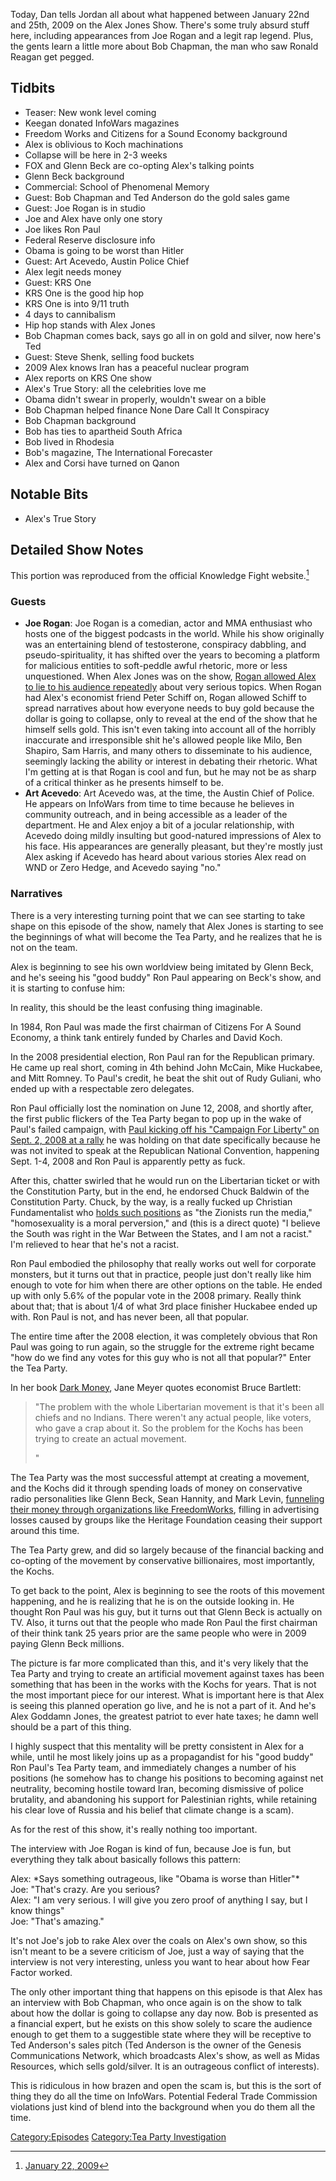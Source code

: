 {{DEFAULTSORT:
    #_EPISODE_0160:January 22-25, 2009
}}{{Episode
    | title             = January 22-25, 2009
    | caption           = [https://knowledgefight.libsyn.com/knowledge-fight-jan-22-25-2009 Listen to this episode on Libsyn]
    | episodeNumber     = 160
    | length            = 01:54:49
    | airDate           = May 14, 2018
    | coverageStartDate = January 22, 2009
    | coverageEndDate   = January 25, 2009
    | episodeType       = [[:Category:Tea Party Investigation|Tea Party Investigation]]
    | appearance        = [[Koch Brothers]], [[Glenn Beck]], [[Bob Chapman]], [[Ted Anderson]], [[Joe Rogan]], [[Ron Paul]], [[Art Acevedo]], [[KRS One]], [[Steve Shenk]], [[Gary Allen]], [[Jerome Corsi]]
    | previousEpisode   = [[159: Mantids and Chakra Attacks]]
    | nextEpisode       = [[161: May 14, 2018]]
}}

{{Stub}}

Today, Dan tells Jordan all about what happened between January 22nd and 25th, 2009 on the Alex Jones Show. There's some truly absurd stuff here, including appearances from Joe Rogan and a legit rap legend. Plus, the gents learn a little more about Bob Chapman, the man who saw Ronald Reagan get pegged.

==Tidbits==

*Teaser: New wonk level coming
*Keegan donated InfoWars magazines
*Freedom Works and Citizens for a Sound Economy background
*Alex is oblivious to Koch machinations
*Collapse will be here in 2-3 weeks
*FOX and Glenn Beck are co-opting Alex's talking points
*Glenn Beck background
*Commercial: School of Phenomenal Memory
*Guest: Bob Chapman and Ted Anderson do the gold sales game
*Guest: Joe Rogan is in studio
*Joe and Alex have only one story
*Joe likes Ron Paul
*Federal Reserve disclosure info
*Obama is going to be worst than Hitler
*Guest: Art Acevedo, Austin Police Chief
*Alex legit needs money
*Guest: KRS One
*KRS One is the good hip hop
*KRS One is into 9/11 truth
*4 days to cannibalism
*Hip hop stands with Alex Jones
*Bob Chapman comes back, says go all in on gold and silver, now here's Ted
*Guest: Steve Shenk, selling food buckets
*2009 Alex knows Iran has a peaceful nuclear program
*Alex reports on KRS One show
*Alex's True Story: all the celebrities love me
*Obama didn't swear in properly, wouldn't swear on a bible
*Bob Chapman helped finance None Dare Call It Conspiracy
*Bob Chapman background
*Bob has ties to apartheid South Africa
*Bob lived in Rhodesia
*Bob's magazine, The International Forecaster
*Alex and Corsi have turned on Qanon

==Notable Bits==

*Alex's True Story

==Detailed Show Notes==

This portion was reproduced from the official Knowledge Fight website.<ref>[https://knowledgefight.com/the-past/2018/5/26/january-22-2009 January 22, 2009]</ref>

===Guests===

*'''Joe Rogan''': Joe Rogan is a comedian, actor and MMA enthusiast who hosts one of the biggest podcasts in the world. While his show originally was an entertaining blend of testosterone, conspiracy dabbling, and pseudo-spirituality, it has shifted over the years to becoming a platform for malicious entities to soft-peddle awful rhetoric, more or less unquestioned. When Alex Jones was on the show, [http://knowledgefight.libsyn.com/knowledge-fight-joe-rogan-appearance Rogan allowed Alex to lie to his audience repeatedly] about very serious topics. When Rogan had Alex's economist friend Peter Schiff on, Rogan allowed Schiff to spread narratives about how everyone needs to buy gold because the dollar is going to collapse, only to reveal at the end of the show that he himself sells gold. This isn't even taking into account all of the horribly inaccurate and irresponsible shit he's allowed people like Milo, Ben Shapiro, Sam Harris, and many others to disseminate to his audience, seemingly lacking the ability or interest in debating their rhetoric. What I'm getting at is that Rogan is cool and fun, but he may not be as sharp of a critical thinker as he presents himself to be.
*'''Art Acevedo''': Art Acevedo was, at the time, the Austin Chief of Police. He appears on InfoWars from time to time because he believes in community outreach, and in being accessible as a leader of the department. He and Alex enjoy a bit of a jocular relationship, with Acevedo doing mildly insulting but good-natured impressions of Alex to his face. His appearances are generally pleasant, but they're mostly just Alex asking if Acevedo has heard about various stories Alex read on WND or Zero Hedge, and Acevedo saying "no."

===Narratives===

There is a very interesting turning point that we can see starting to take shape on this episode of the show, namely that Alex Jones is starting to see the beginnings of what will become the Tea Party, and he realizes that he is not on the team.

Alex is beginning to see his own worldview being imitated by Glenn Beck, and he's seeing his "good buddy" Ron Paul appearing on Beck's show, and it is starting to confuse him:

In reality, this should be the least confusing thing imaginable.

In 1984, Ron Paul was made the first chairman of Citizens For A Sound Economy, a think tank entirely funded by Charles and David Koch.

In the 2008 presidential election, Ron Paul ran for the Republican primary. He came up real short, coming in 4th behind John McCain, Mike Huckabee, and Mitt Romney. To Paul's credit, he beat the shit out of Rudy Guliani, who ended up with a respectable zero delegates.

Ron Paul officially lost the nomination on June 12, 2008, and shortly after, the first public flickers of the Tea Party began to pop up in the wake of Paul's failed campaign, with [http://www.mndaily.com/article/2008/09/ron-paul-supporters-rally-target-center Paul kicking off his "Campaign For Liberty" on Sept. 2, 2008 at a rally] he was holding on that date specifically because he was not invited to speak at the Republican National Convention, happening Sept. 1-4, 2008 and Ron Paul is apparently petty as fuck.

After this, chatter swirled that he would run on the Libertarian ticket or with the Constitution Party, but in the end, he endorsed Chuck Baldwin of the Constitution Party. Chuck, by the way, is a really fucked up Christian Fundamentalist who [https://www.splcenter.org/fighting-hate/extremist-files/individual/chuck-baldwin holds such positions] as "the Zionists run the media," "homosexuality is a moral perversion," and (this is a direct quote) "I believe the South was right in the War Between the States, and I am not a racist." I'm relieved to hear that he's not a racist.

Ron Paul embodied the philosophy that really works out well for corporate monsters, but it turns out that in practice, people just don't really like him enough to vote for him when there are other options on the table. He ended up with only 5.6% of the popular vote in the 2008 primary. Really think about that; that is about 1/4 of what 3rd place finisher Huckabee ended up with. Ron Paul is not, and has never been, all that popular.

The entire time after the 2008 election, it was completely obvious that Ron Paul was going to run again, so the struggle for the extreme right became "how do we find any votes for this guy who is not all that popular?" Enter the Tea Party.

In her book [https://books.google.com/books?id=GDf4DQAAQBAJ&pg=PA206&lpg=PA206&dq=tea+party+all+chiefs+no+indians&source=bl&ots=4alDldq0R8&sig=DvVkbHN2VIVg2WYwsvhpfONTEck&hl=en&sa=X&ved=0ahUKEwiv-YLy1KTbAhXIFjQIHRZRAJcQ6AEIbDAN#v=onepage&q=tea%20party%20all%20chiefs%20no%20indians&f=false Dark Money], Jane Meyer quotes economist Bruce Bartlett:

<blockquote>"The problem with the whole Libertarian movement is that it's been all chiefs and no Indians. There weren't any actual people, like voters, who gave a crap about it. So the problem for the Kochs has been trying to create an actual movement.

"</blockquote>

The Tea Party was the most successful attempt at creating a movement, and the Kochs did it through spending loads of money on conservative radio personalities like Glenn Beck, Sean Hannity, and Mark Levin, [https://www.politico.com/story/2014/04/tea-party-radio-network-105774 funneling their money through organizations like FreedomWorks], filling in advertising losses caused by groups like the Heritage Foundation ceasing their support around this time.

The Tea Party grew, and did so largely because of the financial backing and co-opting of the movement by conservative billionaires, most importantly, the Kochs.

To get back to the point, Alex is beginning to see the roots of this movement happening, and he is realizing that he is on the outside looking in. He thought Ron Paul was his guy, but it turns out that Glenn Beck is actually on TV. Also, it turns out that the people who made Ron Paul the first chairman of their think tank 25 years prior are the same people who were in 2009 paying Glenn Beck millions.

The picture is far more complicated than this, and it's very likely that the Tea Party and trying to create an artificial movement against taxes has been something that has been in the works with the Kochs for years. That is not the most important piece for our interest. What is important here is that Alex is seeing this planned operation go live, and he is not a part of it. And he's Alex Goddamn Jones, the greatest patriot to ever hate taxes; he damn well should be a part of this thing.

I highly suspect that this mentality will be pretty consistent in Alex for a while, until he most likely joins up as a propagandist for his "good buddy" Ron Paul's Tea Party team, and immediately changes a number of his positions (he somehow has to change his positions to becoming against net neutrality, becoming hostile toward Iran, becoming dismissive of police brutality, and abandoning his support for Palestinian rights, while retaining his clear love of Russia and his belief that climate change is a scam).

As for the rest of this show, it's really nothing too important.

The interview with Joe Rogan is kind of fun, because Joe is fun, but everything they talk about basically follows this pattern:

Alex: *Says something outrageous, like "Obama is worse than Hitler"*<br />

Joe: "That's crazy. Are you serious?<br />

Alex: "I am very serious. I will give you zero proof of anything I say, but I know things"<br />

Joe: "That's amazing."

It's not Joe's job to rake Alex over the coals on Alex's own show, so this isn't meant to be a severe criticism of Joe, just a way of saying that the interview is not very interesting, unless you want to hear about how Fear Factor worked.

The only other important thing that happens on this episode is that Alex has an interview with Bob Chapman, who once again is on the show to talk about how the dollar is going to collapse any day now. Bob is presented as a financial expert, but he exists on this show solely to scare the audience enough to get them to a suggestible state where they will be receptive to Ted Anderson's sales pitch (Ted Anderson is the owner of the Genesis Communications Network, which broadcasts Alex's show, as well as Midas Resources, which sells gold/silver. It is an outrageous conflict of interests).

This is ridiculous in how brazen and open the scam is, but this is the sort of thing they do all the time on InfoWars. Potential Federal Trade Commission violations just kind of blend into the background when you do them all the time.

[[Category:Episodes]]
[[Category:Tea Party Investigation]]